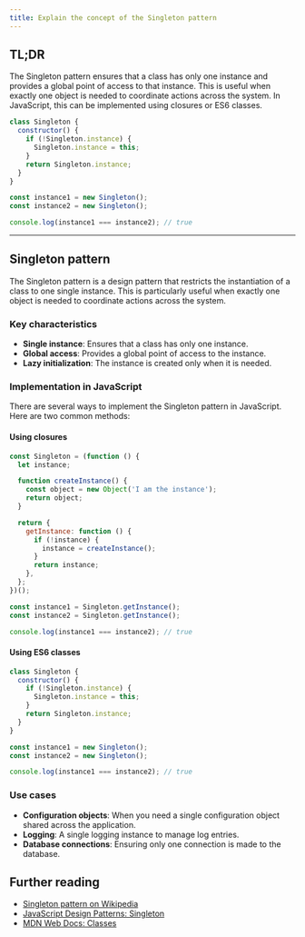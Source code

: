 ```yaml
---
title: Explain the concept of the Singleton pattern
---
```


## TL;DR

The Singleton pattern ensures that a class has only one instance and provides a global point of access to that instance. This is useful when exactly one object is needed to coordinate actions across the system. In JavaScript, this can be implemented using closures or ES6 classes.

```js live
class Singleton {
  constructor() {
    if (!Singleton.instance) {
      Singleton.instance = this;
    }
    return Singleton.instance;
  }
}

const instance1 = new Singleton();
const instance2 = new Singleton();

console.log(instance1 === instance2); // true
```

---

## Singleton pattern

The Singleton pattern is a design pattern that restricts the instantiation of a class to one single instance. This is particularly useful when exactly one object is needed to coordinate actions across the system.

### Key characteristics

- **Single instance**: Ensures that a class has only one instance.
- **Global access**: Provides a global point of access to the instance.
- **Lazy initialization**: The instance is created only when it is needed.

### Implementation in JavaScript

There are several ways to implement the Singleton pattern in JavaScript. Here are two common methods:

#### Using closures

```js live
const Singleton = (function () {
  let instance;

  function createInstance() {
    const object = new Object('I am the instance');
    return object;
  }

  return {
    getInstance: function () {
      if (!instance) {
        instance = createInstance();
      }
      return instance;
    },
  };
})();

const instance1 = Singleton.getInstance();
const instance2 = Singleton.getInstance();

console.log(instance1 === instance2); // true
```

#### Using ES6 classes

```js live
class Singleton {
  constructor() {
    if (!Singleton.instance) {
      Singleton.instance = this;
    }
    return Singleton.instance;
  }
}

const instance1 = new Singleton();
const instance2 = new Singleton();

console.log(instance1 === instance2); // true
```

### Use cases

- **Configuration objects**: When you need a single configuration object shared across the application.
- **Logging**: A single logging instance to manage log entries.
- **Database connections**: Ensuring only one connection is made to the database.

## Further reading

- [Singleton pattern on Wikipedia](https://en.wikipedia.org/wiki/Singleton_pattern)
- [JavaScript Design Patterns: Singleton](https://www.dofactory.com/javascript/design-patterns/singleton)
- [MDN Web Docs: Classes](https://developer.mozilla.org/en-US/docs/Web/JavaScript/Reference/Classes)
